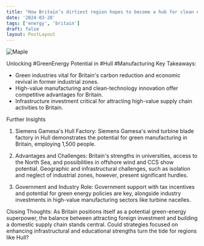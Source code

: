 ```yaml
---
title: "How Britain’s dirtiest region hopes to become a hub for clean energy"
date: '2024-03-28'
tags: ['energy', 'britain']
draft: false
layout: PostLayout
---
```


<div className="flex justify-center">
<div className="my-1 w-full px-2 xl:my-1 xl:w-1/2 xl:px-2">
    <img src="https://willpolesa.pythonanywhere.com/static/podcast_thumbnails/thumbnailrecsDbhlsAJWh3api.jpg" alt="Maple" className="mx-auto h-58 w-auto" />
</div>
</div>

Unlocking #GreenEnergy Potential in #Hull #Manufacturing
Key Takeaways:
- Green industries vital for Britain's carbon reduction and economic revival in former industrial zones.
- High-value manufacturing and clean-technology innovation offer competitive advantages for Britain.
- Infrastructure investment critical for attracting high-value supply chain activities to Britain.

Further Insights
1. Siemens Gamesa's Hull Factory:
Siemens Gamesa's wind turbine blade factory in Hull demonstrates the potential for green manufacturing in Britain, employing 1,500 people.

2. Advantages and Challenges:
Britain's strengths in universities, access to the North Sea, and possibilities in offshore wind and CCS show potential. Geographic and infrastructural challenges, such as isolation and neglect of industrial zones, however, present significant hurdles.

3. Government and Industry Role:
Government support with tax incentives and potential for green energy policies are key, alongside industry investments in high-value manufacturing sectors like turbine nacelles.

Closing Thoughts:
As Britain positions itself as a potential green-energy superpower, the balance between attracting foreign investment and building a domestic supply chain stands central. Could strategies focused on enhancing infrastructural and educational strengths turn the tide for regions like Hull?

